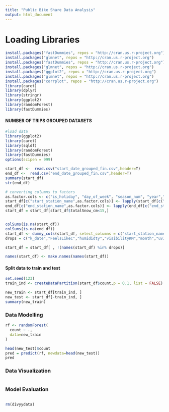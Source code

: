 ```yaml
---
title: "Public Bike Share Data Analysis"
output: html_document
--- 
```


# Loading Libraries #

```r
install.packages("fastDummies", repos = "http://cran.us.r-project.org")
install.packages("glmnet", repos = "http://cran.us.r-project.org")
install.packages("fastDummies", repos = "http://cran.us.r-project.org")
install.packages("glmnet", repos = "http://cran.us.r-project.org")
install.packages("ggplot2", repos = "http://cran.us.r-project.org")
install.packages("glmnet", repos = "http://cran.us.r-project.org")
install.packages("corrplot", repos = "http://cran.us.r-project.org")
library(caret)
library(dplyr)
library(stringr)
library(ggplot2)
library(randomForest)
library(fastDummies)
```




#### NUMBER OF TRIPS GROUPED DATASETS
```r
#load data
library(ggplot2)
library(caret)
library(sqldf)
library(randomForest)
library(fastDummies)
options(scipen = 999)

start_df <-  read.csv("start_date_grouped_fin.csv",header=T)
end_df <-  read.csv("end_date_grouped_fin.csv",header=T)
summary(start_df)
str(end_df)

# converting columns to factors
as.factor.cols <- c("is_holiday", "day_of_week", "season_num", "year","day","month")
start_df[c("start_station_name",as.factor.cols)] <- lapply(start_df[c("start_station_name",as.factor.cols)], factor)
end_df[c("end_station_name",as.factor.cols)] <- lapply(end_df[c("end_station_name",as.factor.cols)], factor)
start_df = start_df[start_df$totalSnow_cm<15,]


colSums(is.na(start_df))
colSums(is.na(end_df))
start_df <- dummy_cols(start_df, select_columns = c("start_station_name","season_num", "year","is_holiday","day_of_week","month"), remove_selected_columns =TRUE)
drops = c("k_date","FeelsLikeC","humididty","visibilityKM","month","uvIndex","cloudcover","day")

start_df = start_df[ , !(names(start_df) %in% drops)]

names(start_df) <- make.names(names(start_df))
```


#### Split data to train and test 
```r
set.seed(123)
train_ind <- createDataPartition(start_df$count,p = 0.1, list = FALSE)

new_train <- start_df[train_ind, ]
new_test <- start_df[-train_ind, ]
summary(new_train)
```

### Data Modelling ###
```r
rf <- randomForest(
  count ~ .,
  data=new_train
)

head(new_test)$count
pred = predict(rf, newdata=head(new_test))
pred
```

### Data Visualization ##
```r

```


### Model Evaluation ###

```r

```


```r
rm(divyydata)
```
